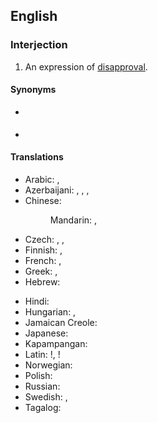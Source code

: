 ==English==
{{phrasebook|en}}

===Interjection===
{{en-interj}}

# An expression of [[disapproval]].

====Synonyms====
* {{l|en|shame upon you}} {{qual|dated}}
* {{l|en|for shame}}

====Translations====
{{trans-top|expression of disapproval}}
* Arabic: {{t|ar|عَيْب عَلَيْكَ}}, {{t|ar|عَارٌ عَلَيْكَ}}
* Azerbaijani: {{t|az|ayıb olsun sizə}} {{qualifier|formal}}, {{t|az|ayıb olsun sənə}} {{qualifier|informal}}, {{t|az|ar olsun}}, {{t|az|kül başına}}
* Chinese:
*: Mandarin: {{t|cmn|[[你]][[真]][[可恥]]}}, {{t|cmn|[[你]][[真]][[可耻]]|tr=nǐ zhēn kěchǐ}}
* Czech: {{t|cs|styď se}}, {{t|cs|že se nestydíš}}, {{t|cs|že ti není hanba}}
* Finnish: {{t|fi|[[hävetä|häpeäisit]]}} {{qualifier|singular}}, {{t|fi|[[hävetä|hävetkää]]}} {{qualifier|plural}}
* French: {{t|fr|honte à toi}}, {{t|fr|honte à vous}}
* Greek: {{t|el|ντροπή σου}}, {{t|el|ντροπή σας}}
* Hebrew: {{t|he|התבייש לך|tr=hitbayésh lekhá|sc=Hebr}}
{{trans-mid}}
* Hindi: {{t+|hi|शर्म}}
* Hungarian: {{t|hu|[[szégyelld]] [[magad]]}} {{q|informal}}, {{t|hu|[[szégyellje]] [[magát]]}} {{q|formal}}
* Jamaican Creole: {{t|jam|yuh nuh shame}}
* Japanese: {{t|ja|恥を[[知れ]]|tr=はじをしれ, haji o shire|sc=Jpan}}
* Kapampangan: {{t|pam|makarine ka}}
* Latin: {{t|la|[[sit|Sit]] [[pudor]]}}!, {{t|la|[[te|Te]] [[pudeat]]}}!
* Norwegian: {{t|no|skam deg}}
* Polish: {{t|pl|jak ci nie wstyd}}
* Russian: {{t|ru|как вам не стыдно!}}
* Swedish: {{t|sv|fy skäms}}, {{t|sv|skäms på dig}}
* Tagalog: {{t|tl|nakakahiya ka}}
{{trans-bottom}}